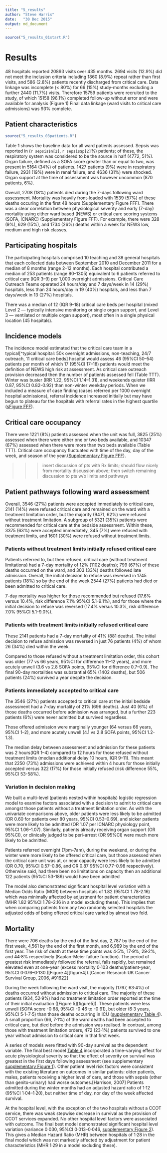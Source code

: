 ```yaml
---
title: "5_results"
author: "Steve Harris"
date:	"30 Dec 2015"
output: md_document
---
```

```r
source("5_results_01start.R")
```

# Results

48 hospitals reported 20893 visits over 435 months. 2694 visits (12.9\%) did not meet the inclusion criteria including 1860 (8.9\%) repeat rather than first visits, and 586 (2.8\%) patients recently discharged from critical care. Data linkage was incomplete (< 80\%) for 66 (15\%) study-months excluding a further 2440 (11.7\%) visits. Therefore 15759 patients were recruited to the study, of which 15158 (96.1\%) completed follow-up without error and were available for analysis (Figure 1) Final data linkage (ward visits to critical care admissions) was 93\% complete.

## Patient characteristics
```r
source("5_results_03patients.R")
```

Table 1 shows the baseline data for all ward patients assessed. Sepsis was reported in (`r sepsis$n[2]`, `r sepsis$p[2]`\%) patients; of these, the respiratory system was considered to be the source in half (4772, 51\%). Organ failure, defined as a SOFA score greater than or equal to two, was present in 5164 (34\%) of patients. 1427 patients (9\%) were in respiratory failure, 2931 (19\%) were in renal failure, and 4636 (31\%) were shocked. Organ support at the time of assessment was however uncommon (870 patients, 6\%).

Overall, 2708 (18\%) patients died during the 7-days following ward assessment. Mortality was heavily front-loaded with 1539 (57\%) of these deaths occuring in the first 48 hours (Supplementary Figure FFF). There was a clear correlation between physiological severity and early (7-day) mortality using either ward based (NEWS) or critical care scoring systems (SOFA, ICNARC) (Supplementary Figure FFF). For example, there were 328 (9\%), 629 (15\%), and 1734 (26\%) deaths within a week for NEWS low, medium and high risk classes.

## Participating hospitals

The participating hospitals comprised 10 teaching and 38 general hospitals that each collected data between September 2010 and December 2011 for a median of 8 months (range 2--12 months). Each hospital contributed a median of 253 patients (range 80--1305) equivalent to 6 patients referred to critical care (IQR 3--9) per 1,000 overnight admissions. Critical Care Outreach Teams operated 24 hours/day and 7 days/week in 14 (29\%) hospitals, less than 24 hours/day in 19 (40\%) hospitals, and less than 7 days/week in 13 (27\%) hospitals.

There was a median of 12 (IQR 9--18) critical care beds per hospital (mixed Level 2 --- typically intensive monitoring or single organ support, and Level 3 --- ventilated or multiple organ support), most often in a single physical location (45 hospitals). 

## Incidence models

The incidence model estimated that the critical care team in a typical[^typical hospital: 50k overnight admissions, non-teaching, 24/7 outreach, 11 critical care beds] hospital would assess 46 (95\%CI 50--54) patients per month of which 17 (95\%CI 17--18) patients would meet the definition of NEWS high risk at assessment. As critical care outreach provision decreased then the number of patients assessed fell (Table TTT). Winter was busier (IRR 1.22, 95\%CI 1.14--1.31), and weekends quieter (IRR 0.87, 95\%CI 0.82-0.92) than non-winter weekday periods. When we included a measure of case finding (cases referred per 1000 overnight hospital admissions), referral incidence increased initially but may have begun to plateau for the hospitals with referral rates in the highest quartile ([sFigure
FFF](<../out/figures/count_news_high_rcs.jpg>)).

## Critical care occupancy

There were 1221 (8\%) patients assessed when the unit was full, 3825 (25\%) assessed when there were either one or two beds available, and 10347 (67\%) assessed when there were more than two beds available (Table TTT). Critical care occupancy fluctuated with time of the day, day of the week, and season of the year.([Supplementary Figure FFF](<sfigureFFF>)).

>>> insert discussion of pts with Rx limits; should flow nicely from mortality discussion above; then switch remaining discussion to pts w/o limits and pathways

<!-- 
                                        
                                        
     _ __ ___  ___ _   _ _ __ ___   ___ 
    | '__/ _ \/ __| | | | '_ ` _ \ / _ \
    | | |  __/\__ \ |_| | | | | | |  __/
    |_|  \___||___/\__,_|_| |_| |_|\___|
                                        
                                        
 -->


## Patient pathways following ward assessment

Overall, 3546 (27\%) patients were accepted immediately to critical care, 2141 (14\%) were refused critical care and remained on the ward with a treatment limitation order, but the majority (9471, 62\%) were refused without treatment limitation. A subgroup of 5321 (35\%) patients were recommended for critical care at the bedside assessment. Within these, 3375 (63\%) were accepted immediately, 345 (7\%) were refused with treatment limits, and 1601 (30\%) were refused without treatment limits.

### Patients without treatment limits initially refused critical care

Patients referred to, but then refused, critical care (without treatment limitations) had a 7-day mortality of 12\% (1102 deaths); 799 (67\%) of these deaths occurred on the ward, and 303 (33\%) deaths followed late admission. Overall, the initial decision to refuse was reversed in 1745 patients (18\%) so by the end of the week 2544 (27\%) patients had died or been admitted to critical care.

7-day mortality was higher for those recommended but refused (17.6\% versus 10.4\%, risk difference 7.1\% 95\%CI 5.1-9.1\%), and for those where the initial decision to refuse was reversed (17.4\% versus 10.3\%, risk difference 7.0\% 95\%CI 5.1-9.0\%).

### Patients with treatment limits initially refused critical care

These 2141 patients had a 7-day mortality of 41\% (881 deaths). The initial decision to refuse admission was reversed in just 76 patients (4\%) of whom 26 (34\%) died within the week.

Compared to those refused without a treatment limitation order, this cohort was older (77 vs 66 years, 95\%CI for difference 11--12 years), and more acutely unwell (3.6 vs 2.8 SOFA points, 95\%CI for difference 0.7--0.9). The final 90-day mortalities was substantial 65\% (1402 deaths), but 506 patients (24\%) survived a year despite the decision.

### Patients immediately accepted to critical care

The 3546 (27\%) patients accepted to critical care at the initial bedside assessment had a 7-day mortality of 21\% (696 deaths). Just 40 (6\%) of those deaths occurred before admission was arranged, but a further 223 patients (6\%) were never admitted but survived regardless.

Those offered admission were marginally younger (64 versus 66 years, 95\%CI 1--2), and more acutely unwell (4.1 vs 2.8 SOFA points, 95\%CI 1.2-1.3).

The median delay between assessment and admission for these patients was 2 hours(IQR 1--4) compared to 12 hours for those refused without treatment limits (median additional delay 10 hours, IQR 9--11). This meant that 2250 (73\%) admissions were achieved within 4 hours for those initially accepted versus 322 (17\%) for those initially refused (risk difference 55\%, 95\%CI 53-58\%). 

### Variation in decision making

We built a multi-level (patients nested within hospitals) logistic regression model to examine factors associated with a decision to admit to critical care amongst those patients without a treatment limitation order. As with the univariate comparisons above, older patients were less likely to be admitted (OR 0.60 for patients over 80 years, 95\%CI 0.53--0.69), and sicker patients were more likely to be admitted (OR 1.07 per ICNARC physiology point, 95\%CI 1.06--1.07). Similarly, patients already receiving organ support (OR 95\%CI), or
clinically judged to be peri-arrest (OR 95\%CI) were much more likely to be admitted.

Patients referred overnight (7pm-7am), during the weekend, or during the winter were more likely to be offered critical care, but those assessed when the critical care unit was at, or near capacity were less likely to be admitted (OR 0.70, 95\%CI 0.57--0.86, and OR 0.87 95\%CI 0.77--0.98 respectively). Otherwise said, had there been no limitations on capacity then an additional 122 patients (95\%CI 53-186) would have been admitted

The model also demonstrated significant hospital level variation with a Median Odds Ratio (MOR) between hospitals of 1.82 (95\%CI 1.78-2.16) which was minimally affected by adjustment for patient characteristics (MHR 1.82 95\%CI 1.78--2.16 in a model excluding these). This implies that when comparing patients from any two randomly selected hospitals the adjusted odds of being offered critical care varied by almost two fold.

Mortality
---------

There were 706 deaths by the end of the first day, 2,787 by the end of the first week, 4,561 by the end of the first month, and 6,989 by the end of the first year. The risk of death at these time points was 4·5\%, 17·9\%, 29·2\%, and 44·8\% respectively (Kaplan-Meier failure function). The period of greatest risk immediately followed the referral, falls rapidly, but remained elevated even at one-year (excess mortality 0·103 deaths/patient-year, 95\%CI 0·076--0·130.([Figure 4][figure4]).[Cancer Research UK Cancer Survival Group, 2006, \#91622]

During the week following the ward visit, the majority (1767, 63·4\%) of deaths occurred without admission to critical care. The majority of these patients (934, 52·9\%) had no treatment limitation order reported at the time of their initial evaluation ([Figure 5][figure5]). These patients were less unwell (SOFA score -0·68, 95\%CI -0·46 to -0·91), but older (6·3 years, 95\%CI 5·1--7·5) than those deaths occurring in ICU ([supplementary Table 4](<stb04_ward_vs_icu_deaths.ods>)). A small proportion (66, 7·1\%) of the ward deaths had been accepted to critical care, but died before the admission was realised. In contrast, among those with treatment limitation orders, 472 (23·1\%) patients survived to one year without admission to critical care in that first week.

A series of models were fitted with 90-day survival as the dependent variable. The final best model [Table 4](<tb03_ward_survival_final.ods>) incorporated a time-varying effect for acute physiological severity so that the effect of severity on survival was greatest in the first days following assessment (see supplementary [supplementary Figure 1](<sfig01_survival_icnarc0_ssresidual.pdf>)). Other patient level risk factors were consistent with the existing literature on outcomes in similar patients: older patients, males, patients receiving a higher level of care, and those with sepsis (other than genito-urinary) had worse outcomes.[Harrison, 2007] Patients admitted during the winter months had an adjusted hazard ratio of 1·12 (95\%CI 1·04--1·20), but neither time of day, nor day of the week affected survival. 

At the hospital level, with the exception of the two hospitals without a CCOT service, there was weak stepwise decrease in survival as the provision of CCOT services expanded. No other hospital level factors were associated with outcome. The final best model demonstrated significant hospital level variation (variance 0·030, 95\%CI 0·013--0·046, [supplementary Figure 2](<sfig02_survival_reffects.pdf>)). This gives a Median Hazard Ratio (MHR) between hospitals of 1·28 in the final model which was not markedly affected by adjustment for patient characteristics (MHR 1·29 in a model excluding these).

